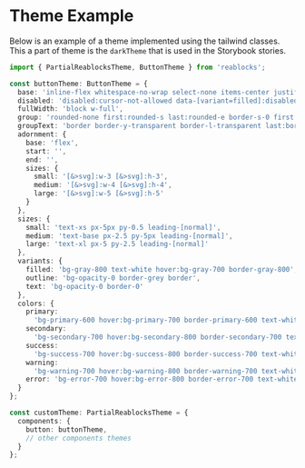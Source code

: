 
<Meta title="Docs/Theme/Example" />

# Theme Example

Below is an example of a theme implemented using the tailwind
classes. This a part of theme is the `darkTheme` that is
used in the Storybook stories.

```ts
import { PartialReablocksTheme, ButtonTheme } from 'reablocks';

const buttonTheme: ButtonTheme = {
  base: 'inline-flex whitespace-no-wrap select-none items-center justify-center px-2.5 py-1 rounded text-gray-100',
  disabled: 'disabled:cursor-not-allowed data-[variant=filled]:disabled:bg-gray-600 disabled:text-gray-400 border-gray-500',
  fullWidth: 'block w-full',
  group: 'rounded-none first:rounded-s last:rounded-e border-s-0 first:border-s',
  groupText: 'border border-y-transparent border-l-transparent last:border-r-transparent hover:bg-initial',
  adornment: {
    base: 'flex',
    start: '',
    end: '',
    sizes: {
      small: '[&>svg]:w-3 [&>svg]:h-3',
      medium: '[&>svg]:w-4 [&>svg]:h-4',
      large: '[&>svg]:w-5 [&>svg]:h-5'
    }
  },
  sizes: {
    small: 'text-xs px-5px py-0.5 leading-[normal]',
    medium: 'text-base px-2.5 py-5px leading-[normal]',
    large: 'text-xl px-5 py-2.5 leading-[normal]'
  },
  variants: {
    filled: 'bg-gray-800 text-white hover:bg-gray-700 border-gray-800',
    outline: 'bg-opacity-0 border-grey border',
    text: 'bg-opacity-0 border-0'
  },
  colors: {
    primary:
      'bg-primary-600 hover:bg-primary-700 border-primary-600 text-white',
    secondary:
      'bg-secondary-700 hover:bg-secondary-800 border-secondary-700 text-white',
    success:
      'bg-success-700 hover:bg-success-800 border-success-700 text-white',
    warning:
      'bg-warning-700 hover:bg-warning-800 border-warning-700 text-white',
    error: 'bg-error-700 hover:bg-error-800 border-error-700 text-white'
  }
};

const customTheme: PartialReablocksTheme = {
  components: {
    button: buttonTheme,
    // other components themes
  }
};
```
